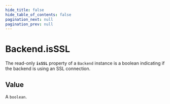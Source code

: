 ```yaml
---
hide_title: false
hide_table_of_contents: false
pagination_next: null
pagination_prev: null
---
```


# Backend.isSSL

The read-only **`isSSL`** property of a `Backend` instance is a boolean
indicating if the backend is using an SSL connection.

## Value

A `boolean`.
